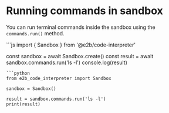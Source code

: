 # Running commands in sandbox

You can run terminal commands inside the sandbox using the `commands.run()` method.

<CodeGroup>
```js
import { Sandbox } from '@e2b/code-interpreter'

const sandbox = await Sandbox.create()
const result = await sandbox.commands.run('ls -l')
console.log(result)
```
```python
from e2b_code_interpreter import Sandbox

sandbox = Sandbox()

result = sandbox.commands.run('ls -l')
print(result)
```
</CodeGroup>
